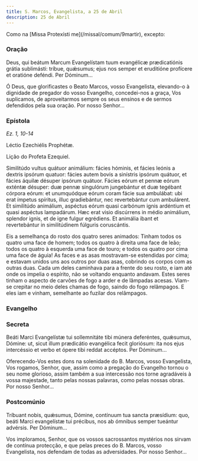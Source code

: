 ```yaml
---
title: S. Marcos, Evangelista, a 25 de Abril
description: 25 de Abril
---
```


<aside>Como na [Missa Protexísti me](/missal/comum/9martir), excepto:</aside>


### Oração

<div class="side-by-side not-content">

Deus, qui beátum Marcum Evangelístam tuum evangélicæ prædicatiónis grátia sublimásti: tríbue, quǽsumus; ejus nos semper et eruditióne profícere et oratióne deféndi. Per Dóminum...

Ó Deus, que glorificastes o Beato Marcos, vosso Evangelista, elevando-o à dignidade de pregador do vosso Evangelho, concedei-nos a graça, Vos suplicamos, de aproveitarmos sempre os seus ensinos e de sermos defendidos pela sua oração. Por nosso Senhor...

</div>

### Epístola

<em>Ez. 1, 10-14</em>

<div class="side-by-side not-content">

Léctio Ezechiélis Prophétæ.

Lição do Profeta Ezequiel.

Similitúdo vultus quátuor animálium: fácies hóminis, et fácies leónis a dextris ipsórum quatuor: fácies autem bovis a sinístris ipsórum quátuor, et fácies áquilæ désuper ipsórum quátuor. Fácies eórum et pennæ eórum exténtæ désuper: duæ pennæ singulórum jungebántur et duæ tegébant córpora eórum: et unumquódque eórum coram fácie sua ambulábat: ubi erat ímpetus spíritus, illuc gradiebántur, nec revertebántur cum ambulárent. Et similitúdo animálium, aspéctus eórum quasi carbónum ignis ardéntium et quasi aspéctus lampadárum. Hæc erat visio discúrrens in médio animálium, splendor ignis, et de igne fulgur egrédiens. Et animália ibant et revertebántur in similitúdinem fúlguris coruscántis.

Eis a semelhança do rosto dos quatro seres animados: Tinham todos os quatro uma face de homem; todos os quatro à direita uma face de leão; todos os quatro à esquerda uma face de touro; e todos os quatro por cima uma face de águia! As faces e as asas mostravam-se estendidas por cima; e estavam unidos uns aos outros por duas asas, cobrindo os corpos com as outras duas. Cada um deles caminhava para a frente do seu rosto, e iam até onde os impelia o espírito, não se voltando enquanto andavam. Estes seres tinham o aspecto de carvões de fogo a arder e de lâmpadas acesas. Viam-se crepitar no meio deles chamas de fogo, saindo do fogo relâmpagos. E eles iam e vinham, semelhante ao fuzilar dos relâmpagos.

</div>

### Evangelho

<LinkCard href="/missal/santos/02-06-1#evangelho" title="S. Tito, B. e Conf." />

### Secreta

<div class="side-by-side not-content">

Beáti Marci Evangelístæ tui sollemnitáte tibi múnera deferéntes, quǽsumus, Dómine: ut, sicut illum prædicátio evangélica fecit gloriósum: ita nos ejus intercéssio et verbo et ópere tibi reddat accéptos. Per Dóminum...

Oferecendo-Vos estes dons na solenidade do B. Marcos, vosso Evangelista, Vos rogamos, Senhor, que, assim como a pregação do Evangelho tornou o seu nome glorioso, assim também a sua intercessão nos torne agradáveis à vossa majestade, tanto pelas nossas palavras, como pelas nossas obras. Por nosso Senhor...

</div>

### Postcomúnio

<div class="side-by-side not-content">

Tríbuant nobis, quǽsumus, Dómine, contínuum tua sancta præsídium: quo, beáti Marci evangelístæ tui précibus, nos ab ómnibus semper tueántur advérsis. Per Dóminum...

Vos imploramos, Senhor, que os vossos sacrossantos mystérios nos sirvam de contínua protecção, e que pelas preces do B. Marcos, vosso Evangelista, nos defendam de todas as adversidades. Por nosso Senhor...

</div>
